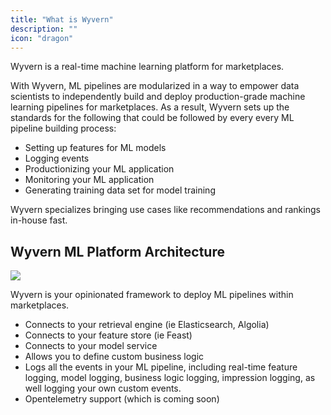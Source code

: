 ```yaml
---
title: "What is Wyvern"
description: ""
icon: "dragon"
---
```


Wyvern is a real-time machine learning platform for marketplaces.

With Wyvern, ML pipelines are modularized in a way to empower data scientists to independently build and deploy production-grade machine learning pipelines for marketplaces. As a result, Wyvern sets up the standards for the following that could be followed by every every ML pipeline building process:

- Setting up features for ML models
- Logging events
- Productionizing your ML application
- Monitoring your ML application
- Generating training data set for model training

Wyvern specializes bringing use cases like recommendations and rankings in-house fast.

## Wyvern ML Platform Architecture

<Frame>
  <img class="w-full h-full" src="/images/wyvern_ml_architecture.png" />
</Frame>

Wyvern is your opinionated framework to deploy ML pipelines within marketplaces.

- Connects to your retrieval engine (ie Elasticsearch, Algolia)
- Connects to your feature store (ie Feast)
- Connects to your model service
- Allows you to define custom business logic
- Logs all the events in your ML pipeline, including real-time feature logging, model logging, business logic logging, impression logging, as well logging your own custom events.
- Opentelemetry support (which is coming soon)
